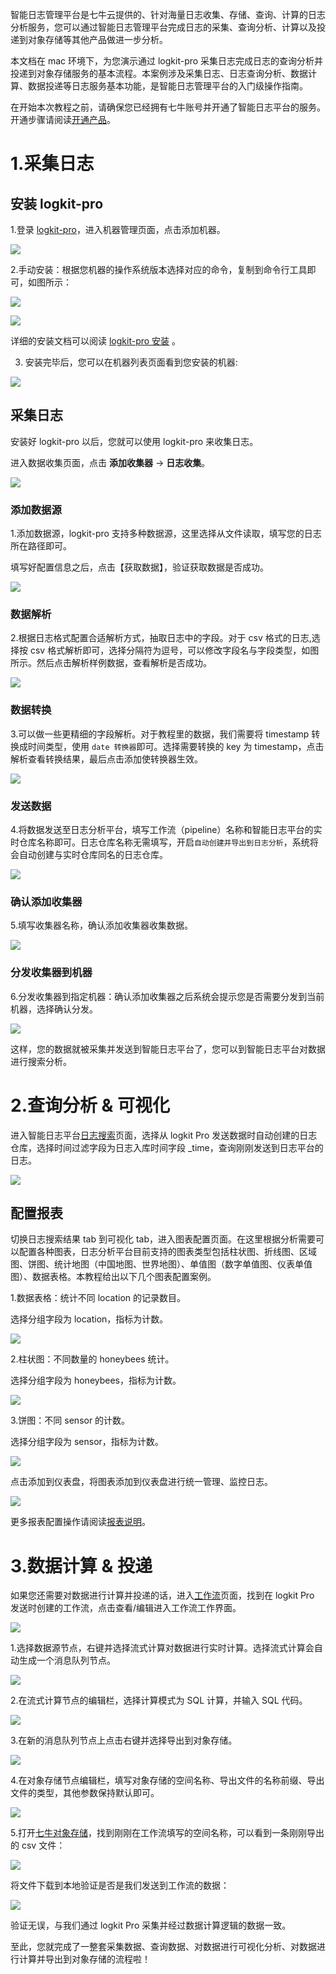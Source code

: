 智能日志管理平台是七牛云提供的、针对海量日志收集、存储、查询、计算的日志分析服务，您可以通过智能日志管理平台完成日志的采集、查询分析、计算以及投递到对象存储等其他产品做进一步分析。

本文档在 mac 环境下，为您演示通过 logkit-pro 采集日志完成日志的查询分析并投递到对象存储服务的基本流程。本案例涉及采集日志、日志查询分析、数据计算、数据投递等日志服务基本功能，是智能日志管理平台的入门级操作指南。

在开始本次教程之前，请确保您已经拥有七牛账号并开通了智能日志平台的服务。开通步骤请阅读[开通产品](/insight/manual/4605/opening-the-product)。

# **1.采集日志**
## **安装 logkit-pro**

1.登录 [logkit-pro](http://logkit-pro.qiniu.com/)，进入机器管理页面，点击添加机器。

![](https://pandora-kibana.qiniu.com/k8s/add_machine.png)

2.手动安装：根据您机器的操作系统版本选择对应的命令，复制到命令行工具即可，如图所示：

![](https://pandora-kibana.qiniu.com/k8s/addbyhand.png)

![](https://pandora-kibana.qiniu.com/logkit/running.png)

详细的安装文档可以阅读 [logkit-pro 安装](/insight/manual/4682/download-and-install) 。

3. 安装完毕后，您可以在机器列表页面看到您安装的机器:

![](https://dn-odum9helk.qbox.me/FpmPwc2L2arnlHd9OpBEXkJs0rbx)

## **采集日志**

安装好 logkit-pro 以后，您就可以使用 logkit-pro 来收集日志。

进入数据收集页面，点击 **添加收集器** -> **日志收集**。

![](https://pandora-kibana.qiniu.com/k8s/collect.png)

### **添加数据源**

1.添加数据源，logkit-pro 支持多种数据源，这里选择从文件读取，填写您的日志所在路径即可。

填写好配置信息之后，点击【获取数据】，验证获取数据是否成功。

![](https://pandora-kibana.qiniu.com/intellj_tutorial/datasource.png)

### **数据解析**

2.根据日志格式配置合适解析方式，抽取日志中的字段。对于 csv 格式的日志,选择按 csv 格式解析即可，选择分隔符为逗号，可以修改字段名与字段类型，如图所示。然后点击解析样例数据，查看解析是否成功。

![](https://pandora-kibana.qiniu.com/intellj_tutorial/parser.png)

### **数据转换**

3.可以做一些更精细的字段解析。对于教程里的数据，我们需要将 timestamp 转换成时间类型，使用 `date 转换器`即可。选择需要转换的 key 为 timestamp，点击解析查看转换结果，最后点击添加使转换器生效。

![](https://pandora-kibana.qiniu.com/intellj_tutorial/transformer.png)

### **发送数据**

4.将数据发送至日志分析平台，填写工作流（pipeline）名称和智能日志平台的实时仓库名称即可。日志仓库名称无需填写，开启`自动创建并导出到日志分析`，系统将会自动创建与实时仓库同名的日志仓库。

![](https://pandora-kibana.qiniu.com/logkit/send.png)

### 确认添加收集器

5.填写收集器名称，确认添加收集器收集数据。

![](https://pandora-kibana.qiniu.com/logkitPro/sys_confirm.png)

### **分发收集器到机器**

6.分发收集器到指定机器：确认添加收集器之后系统会提示您是否需要分发到当前机器，选择确认分发。

![](https://pandora-kibana.qiniu.com/k8s/k8s_distribute.png)

这样，您的数据就被采集并发送到智能日志平台了，您可以到智能日志平台对数据进行搜索分析。

# **2.查询分析 & 可视化**
进入智能日志平台[日志搜索](https://portal.qiniu.com/insight/logdb/overview)页面，选择从 logkit Pro 发送数据时自动创建的日志仓库，选择时间过滤字段为日志入库时间字段 _time，查询刚刚发送到日志平台的日志。

![](https://pandora-kibana.qiniu.com/quickstart/quick_start_search.png)

## **配置报表**

切换日志搜索结果 tab 到可视化 tab，进入图表配置页面。在这里根据分析需要可以配置各种图表，日志分析平台目前支持的图表类型包括柱状图、折线图、区域图、饼图、统计地图（中国地图、世界地图）、单值图（数字单值图、仪表单值图）、数据表格。本教程给出以下几个图表配置案例。

1.数据表格：统计不同 location 的记录数目。

选择分组字段为 location，指标为计数。

![](https://pandora-kibana.qiniu.com/intellj_tutorial/table_1.png)

2.柱状图：不同数量的 honeybees 统计。

选择分组字段为 honeybees，指标为计数。

![](https://pandora-kibana.qiniu.com/intellj_tutorial/barchart_1.png)

3.饼图：不同 sensor 的计数。

选择分组字段为 sensor，指标为计数。

![](https://pandora-kibana.qiniu.com/intellj_tutorial/pie_chart.png)

点击添加到仪表盘，将图表添加到仪表盘进行统一管理、监控日志。

![](https://pandora-kibana.qiniu.com/addtodashboard.png)

更多报表配置操作请阅读[报表说明](/insight/manual/4692/reports-and-dashboards)。

# **3.数据计算 & 投递**

如果您还需要对数据进行计算并投递的话，进入[工作流](https://portal.qiniu.com/pandora/dags)页面，找到在 logkit Pro 发送时创建的工作流，点击查看/编辑进入工作流工作界面。

![](https://pandora-kibana.qiniu.com/intellj_tutorial/workflow.png)

1.选择数据源节点，右键并选择流式计算对数据进行实时计算。选择流式计算会自动生成一个消息队列节点。

![](https://pandora-kibana.qiniu.com/intellj_tutorial/calculate.png)

2.在流式计算节点的编辑栏，选择计算模式为 SQL 计算，并输入 SQL 代码。

![](https://pandora-kibana.qiniu.com/quickstart_cal.png)

3.在新的消息队列节点上点击右键并选择导出到对象存储。

![](https://pandora-kibana.qiniu.com/intellj_tutorial/export.png)

4.在对象存储节点编辑栏，填写对象存储的空间名称、导出文件的名称前缀、导出文件的类型，其他参数保持默认即可。

![](https://pandora-kibana.qiniu.com/kodo_param.png)

5.打开[七牛对象存储]()，找到刚刚在工作流填写的空间名称，可以看到一条刚刚导出的 csv 文件：

![](https://pandora-kibana.qiniu.com/exporttokodo.png)

将文件下载到本地验证是否是我们发送到工作流的数据：

![](https://pandora-kibana.qiniu.com/kodo_csv.png)

验证无误，与我们通过 logkit Pro 采集并经过数据计算逻辑的数据一致。

至此，您就完成了一整套采集数据、查询数据、对数据进行可视化分析、对数据进行计算并导出到对象存储的流程啦！